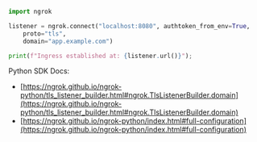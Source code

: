 ```python
import ngrok

listener = ngrok.connect("localhost:8080", authtoken_from_env=True,
    proto="tls",
    domain="app.example.com")

print(f"Ingress established at: {listener.url()}");
```

Python SDK Docs:

- [https://ngrok.github.io/ngrok-python/tls_listener_builder.html#ngrok.TlsListenerBuilder.domain](https://ngrok.github.io/ngrok-python/tls_listener_builder.html#ngrok.TlsListenerBuilder.domain)
- [https://ngrok.github.io/ngrok-python/index.html#full-configuration](https://ngrok.github.io/ngrok-python/index.html#full-configuration)
